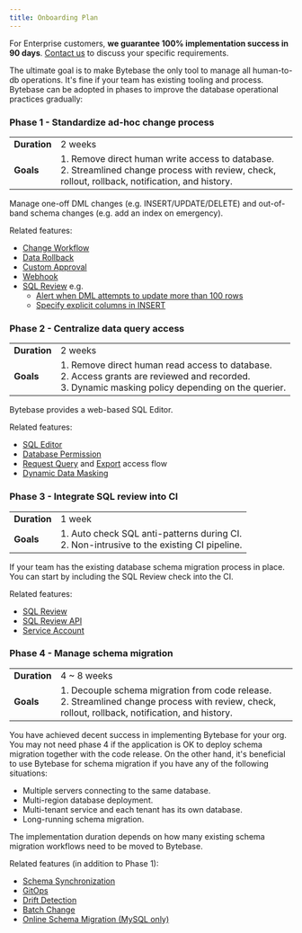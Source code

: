 ```yaml
---
title: Onboarding Plan
---
```


<Note>

For Enterprise customers, **we guarantee 100% implementation success in 90 days**. [Contact us](https://www.bytebase.com/contact-us/)
to discuss your specific requirements.

</Note>

The ultimate goal is to make Bytebase the only tool to manage all human-to-db operations. It's fine
if your team has existing tooling and process. Bytebase can be adopted in phases to improve the
database operational practices gradually:

<Steps>
  <Step title="Standardize ad-hoc change process (2 weeks)" />
  <Step title="Centralize data query access (2 weeks)" />
  <Step title="Integrate SQL review into CI (1 week)" />
  <Step title="Manage schema migration (4 ~ 8 weeks)" />
</Steps>

### Phase 1 - Standardize ad-hoc change process

|              |                                                                                                                                                      |
| ------------ | ---------------------------------------------------------------------------------------------------------------------------------------------------- |
| **Duration** | 2 weeks                                                                                                                                              |
| **Goals**    | 1. Remove direct human write access to database.<br/>2. Streamlined change process with review, check, rollout, rollback, notification, and history. |

Manage one-off DML changes (e.g. INSERT/UPDATE/DELETE) and out-of-band schema changes (e.g. add an index on emergency).

Related features:

- [Change Workflow](/change-database/change-workflow/)
- [Data Rollback](/change-database/rollback-data-changes/)
- [Custom Approval](/administration/custom-approval/)
- [Webhook](/change-database/webhook/)
- [SQL Review](/sql-review/overview/) e.g.
  - [Alert when DML attempts to update more than 100 rows](/sql-review/review-rules/#limit-affected-row-limit)
  - [Specify explicit columns in INSERT](/sql-review/review-rules/#insert-statements-must-specify-columns)

### Phase 2 - Centralize data query access

|              |                                                                                                                                                           |
| ------------ | --------------------------------------------------------------------------------------------------------------------------------------------------------- |
| **Duration** | 2 weeks                                                                                                                                                   |
| **Goals**    | 1. Remove direct human read access to database.<br/>2. Access grants are reviewed and recorded. <br/> 3. Dynamic masking policy depending on the querier. |

Bytebase provides a web-based SQL Editor.

Related features:

- [SQL Editor](/sql-editor/overview/)
- [Database Permission](/security/database-permission/overview/)
- [Request Query](/security/database-permission/request/) and [Export](/security/database-permission/export/) access flow
- [Dynamic Data Masking](/security/data-masking/overview/)

### Phase 3 - Integrate SQL review into CI

|              |                                                                                              |
| ------------ | -------------------------------------------------------------------------------------------- |
| **Duration** | 1 week                                                                                       |
| **Goals**    | 1. Auto check SQL anti-patterns during CI.<br/>2. Non-intrusive to the existing CI pipeline. |

If your team has the existing database schema migration process in place. You can start by including the
SQL Review check into the CI.

Related features:

- [SQL Review](/sql-review/overview/)
- [SQL Review API](/integrations/api/sql-review/)
- [Service Account](/integrations/api/authentication/#service-account)

### Phase 4 - Manage schema migration

|              |                                                                                                                                                     |
| ------------ | --------------------------------------------------------------------------------------------------------------------------------------------------- |
| **Duration** | 4 ~ 8 weeks                                                                                                                                         |
| **Goals**    | 1. Decouple schema migration from code release.<br/>2. Streamlined change process with review, check, rollout, rollback, notification, and history. |

You have achieved decent success in implementing Bytebase for your org. You may not need phase 4 if the application
is OK to deploy schema migration together with the code release. On the other hand, it's beneficial to use Bytebase
for schema migration if you have any of the following situations:

- Multiple servers connecting to the same database.
- Multi-region database deployment.
- Multi-tenant service and each tenant has its own database.
- Long-running schema migration.

The implementation duration depends on how many existing schema migration workflows need to be moved to Bytebase.

Related features (in addition to Phase 1):

- [Schema Synchronization](/change-database/synchronize-schema/)
- [GitOps](/vcs-integration/overview/)
- [Drift Detection](/change-database/drift-detection/)
- [Batch Change](/change-database/batch-change/)
- [Online Schema Migration (MySQL only)](/change-database/online-schema-migration-for-mysql/)
